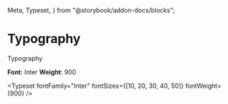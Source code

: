   Meta,
  Typeset,
} from "@storybook/addon-docs/blocks";

<Meta title="Branding/Typo" />

# Typography

Typography

**Font**: Inter
**Weight**: 900

<Typeset fontFamily="Inter" fontSizes={[10, 20, 30, 40, 50]} fontWeight={900} />